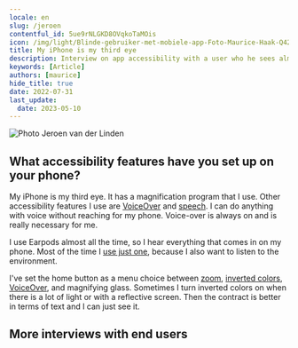 ```yaml
---
locale: en
slug: /jeroen
contentful_id: 5ue9rNLGKD8OVqkoTaMOis
icon: /img/light/Blinde-gebruiker-met-mobiele-app-Foto-Maurice-Haak-Q42.jpg
title: My iPhone is my third eye
description: Interview on app accessibility with a user who he sees almost nothing.
keywords: [Article]
authors: [maurice]
hide_title: true
date: 2022-07-31
last_update:
  date: 2023-05-10
---
```


<Hero
  title="My iPhone is my third eye"
  description="Since 1992, Jeroen (1974) has had a visual impairment caused by a brain tumor. He has 5% vision with his left eye and 2% with his right eye. So he sees almost nothing. There are also two separate images on the left and right. Jeroen's profession is a sports masseur, and as a hobby he models sculptures with balloons. He also gives workshops to children. The mobile devices he uses are an iPhone 13 Pro, an iPad and an Apple Watch."
/>

<Image src="/img/light/Blinde-gebruiker-met-mobiele-app-Foto-Maurice-Haak-Q42.jpg" alt="Photo Jeroen van der Linden"/>

## What accessibility features have you set up on your phone?
My iPhone is my third eye. It has a magnification program that I use. Other accessibility features I use are [VoiceOver](/en/stats/screen-reader) and [speech](/en/stats/speak-selection). I can do anything with voice without reaching for my phone. Voice-over is always on and is really necessary for me.

I use Earpods almost all the time, so I hear everything that comes in on my phone. Most of the time I [use just one](/en/stats/mono-audio), because I also want to listen to the environment.

I've set the home button as a menu choice between [zoom](/en/stats/zoom), [inverted colors](/en/stats/invert-colors), [VoiceOver](/en/stats/screen-reader), and magnifying glass. Sometimes I turn inverted colors on when there is a lot of light or with a reflective screen. Then the contract is better in terms of text and I can just see it.

## More interviews with end users

<TwoColumnBlock>
  <LeftColumn>
    <ColumnRow>
      <Quote
        quote="How many hours a day I use my phone? How many hours do you use your eyes?"
        name="Jesse"
        image="/img/light/Jesse.png"
        alt="Photo Jesse"
        label="Read the interview with Jesse"
        url="/en/articles/jesse"
      />
    </ColumnRow>
    <ColumnRow>
      <Quote
        quote="I’m not disabled, the world disables me."
        name="Darice"
        image="/img/light/Interview-met-dove-eindgebruiken-over-inzetten-van-toegankelijkheid-in-mobiele-apps.jpg"
        alt="Photo Darice"
        label="Read the interview with Darice"
        url="/en/articles/darice"
      />
    </ColumnRow>
    <ColumnRow>
      <Quote
        quote="My iPhone is my third eye."
        name="Jeroen"
        image="/img/light/Blinde-app-gebruiker-Jeroen.jpg"
        alt="Jeroen - Asset"
        label="Read the interview with Jeroen"
        url="/en/articles/jeroen"
      />
    </ColumnRow>
  </LeftColumn>
  <RightColumn>
    <ColumnRow>
      <Quote
        quote="I try to reduce overstimulation on my mobile phone."
        name="Colinda"
        image="/img/light/colinda.jpg"
        alt="Colinda"
        label="Read the interview with Colinda"
        url="/en/articles/colinda"
      />
    </ColumnRow>
    <ColumnRow>
      <Quote
        quote="Accessibility features could also be aesthetically pleasing."
        name="Onno"
        image="/img/light/Interview-met-slechtziende-gebruiker-over-mobiele-applicaties-op-telefoons.jpg"
        alt="Photo Onno"
        label="Read the interview with Onno"
        url="/en/articles/onno"
      />
    </ColumnRow>
    <ColumnRow>
      <Quote
        quote="Resizing texts is a necessity for me. "
        name="Edith"
        image="/img/light/Edith-s.jpg"
        alt="Picture of Edith"
        label="Read the interview with Edith"
        url="/en/articles/edith"
      />
    </ColumnRow>
  </RightColumn>
</TwoColumnBlock>
